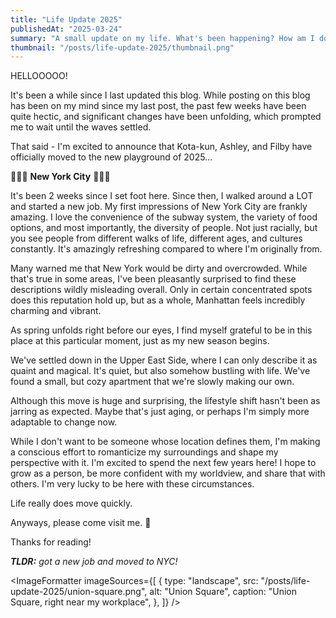 ```yaml
---
title: "Life Update 2025"
publishedAt: "2025-03-24"
summary: "A small update on my life. What's been happening? How am I doing?"
thumbnail: "/posts/life-update-2025/thumbnail.png"
---
```


<HeroImage
  src="/posts/life-update-2025/thumbnail.png"
  alt="New sprouts in New York City"
  caption="New sprouts in New York City"
/>

HELLOOOOO!

It's been a while since I last updated this blog. While posting on this blog has been on my mind since my last post, the past few weeks have been quite hectic, and significant changes have been unfolding, which prompted me to wait until the waves settled.

That said - I'm excited to announce that Kota-kun, Ashley, and Filby have officially moved to the new playground of 2025…

🗽🚕🐀 **New York City** 🗽🚕🐀

It's been 2 weeks since I set foot here. Since then, I walked around a LOT and started a new job. My first impressions of New York City are frankly amazing. I love the convenience of the subway system, the variety of food options, and most importantly, the diversity of people. Not just racially, but you see people from different walks of life, different ages, and cultures constantly. It's amazingly refreshing compared to where I'm originally from.

Many warned me that New York would be dirty and overcrowded. While that's true in some areas, I've been pleasantly surprised to find these descriptions wildly misleading overall. Only in certain concentrated spots does this reputation hold up, but as a whole, Manhattan feels incredibly charming and vibrant. 

As spring unfolds right before our eyes, I find myself grateful to be in this place at this particular moment, just as my new season begins.

We've settled down in the Upper East Side, where I can only describe it as quaint and magical. It's quiet, but also somehow bustling with life. We've found a small, but cozy apartment that we're slowly making our own.

Although this move is huge and surprising, the lifestyle shift hasn't been as jarring as expected. Maybe that's just aging, or perhaps I'm simply more adaptable to change now.

While I don't want to be someone whose location defines them, I'm making a conscious effort to romanticize my surroundings and shape my perspective with it. I'm excited to spend the next few years here! I hope to grow as a person, be more confident with my worldview, and share that with others. I'm very lucky to be here with these circumstances.

Life really does move quickly.

Anyways, please come visit me. 🥺

Thanks for reading!

_**TLDR:** got a new job and moved to NYC!_

<ImageFormatter
  imageSources={[
    {
      type: "landscape",
      src: "/posts/life-update-2025/union-square.png",
      alt: "Union Square",
      caption: "Union Square, right near my workplace",
    },
  ]}
/>
